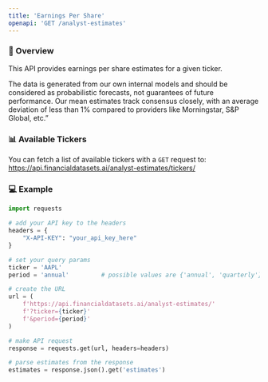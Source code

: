 ```yaml
---
title: 'Earnings Per Share'
openapi: 'GET /analyst-estimates'
---
```


### 👋 Overview
This API provides earnings per share estimates for a given ticker.

The data is generated from our own internal models and should be considered as probabilistic forecasts, not guarantees of future performance.  Our mean estimates track consensus closely, with an average deviation of less than 1% compared to providers like Morningstar, S&P Global, etc.”

### 📊 Available Tickers
You can fetch a list of available tickers with a `GET` request to:
https://api.financialdatasets.ai/analyst-estimates/tickers/

### 💻 Example

```python Analyst Estimates
import requests

# add your API key to the headers
headers = {
    "X-API-KEY": "your_api_key_here"
}

# set your query params
ticker = 'AAPL'
period = 'annual'         # possible values are {'annual', 'quarterly'}

# create the URL
url = (
    f'https://api.financialdatasets.ai/analyst-estimates/'
    f'?ticker={ticker}'
    f'&period={period}'
)

# make API request
response = requests.get(url, headers=headers)

# parse estimates from the response
estimates = response.json().get('estimates')
```
